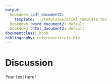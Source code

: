 ```yaml
---
output:
  bookdown::pdf_document2:
    template: ../templates/brief_template.tex
  bookdown::word_document2: default
  bookdown::html_document2: default
documentclass: book
bibliography: references/refs.bib
---
```


# **Discussion** {#chap:discussion}
\minitoc <!-- this will include a mini table of contents-->

\chaptermark{Discussion}

Your text here!
